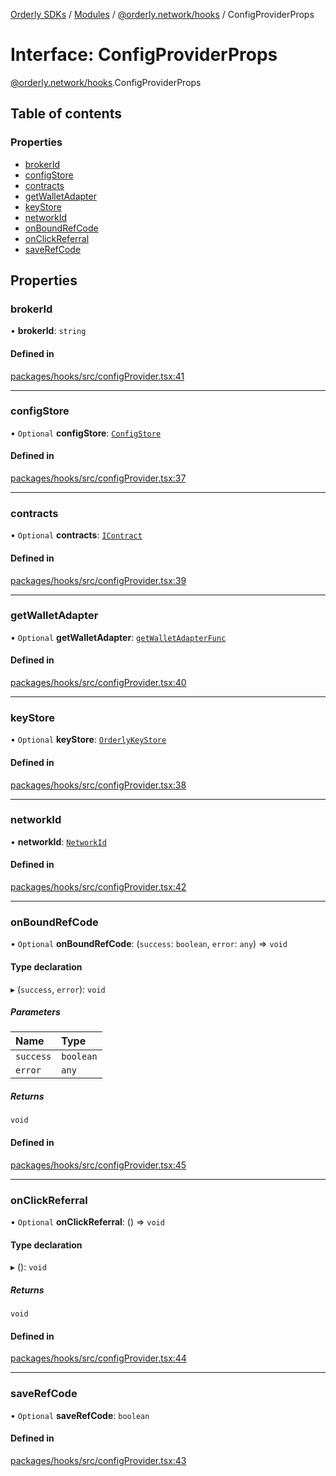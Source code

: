 [Orderly SDKs](./../README) / [Modules](./../modules) / [@orderly.network/hooks](./../modules/orderly_network_hooks) / ConfigProviderProps

# Interface: ConfigProviderProps

[@orderly.network/hooks](./../modules/orderly_network_hooks).ConfigProviderProps

## Table of contents

### Properties

- [brokerId](./orderly_network_hooks.ConfigProviderProps#brokerid)
- [configStore](./orderly_network_hooks.ConfigProviderProps#configstore)
- [contracts](./orderly_network_hooks.ConfigProviderProps#contracts)
- [getWalletAdapter](./orderly_network_hooks.ConfigProviderProps#getwalletadapter)
- [keyStore](./orderly_network_hooks.ConfigProviderProps#keystore)
- [networkId](./orderly_network_hooks.ConfigProviderProps#networkid)
- [onBoundRefCode](./orderly_network_hooks.ConfigProviderProps#onboundrefcode)
- [onClickReferral](./orderly_network_hooks.ConfigProviderProps#onclickreferral)
- [saveRefCode](./orderly_network_hooks.ConfigProviderProps#saverefcode)

## Properties

### brokerId

• **brokerId**: `string`

#### Defined in

[packages/hooks/src/configProvider.tsx:41](https://github.com/OrderlyNetwork/js-sdk/blob/b4bb4035/packages/hooks/src/configProvider.tsx#L41)

___

### configStore

• `Optional` **configStore**: [`ConfigStore`](./orderly_network_core.ConfigStore)

#### Defined in

[packages/hooks/src/configProvider.tsx:37](https://github.com/OrderlyNetwork/js-sdk/blob/b4bb4035/packages/hooks/src/configProvider.tsx#L37)

___

### contracts

• `Optional` **contracts**: [`IContract`](./orderly_network_core.IContract)

#### Defined in

[packages/hooks/src/configProvider.tsx:39](https://github.com/OrderlyNetwork/js-sdk/blob/b4bb4035/packages/hooks/src/configProvider.tsx#L39)

___

### getWalletAdapter

• `Optional` **getWalletAdapter**: [`getWalletAdapterFunc`](./../modules/orderly_network_core#getwalletadapterfunc)

#### Defined in

[packages/hooks/src/configProvider.tsx:40](https://github.com/OrderlyNetwork/js-sdk/blob/b4bb4035/packages/hooks/src/configProvider.tsx#L40)

___

### keyStore

• `Optional` **keyStore**: [`OrderlyKeyStore`](./orderly_network_core.OrderlyKeyStore)

#### Defined in

[packages/hooks/src/configProvider.tsx:38](https://github.com/OrderlyNetwork/js-sdk/blob/b4bb4035/packages/hooks/src/configProvider.tsx#L38)

___

### networkId

• **networkId**: [`NetworkId`](./../modules/orderly_network_types#networkid)

#### Defined in

[packages/hooks/src/configProvider.tsx:42](https://github.com/OrderlyNetwork/js-sdk/blob/b4bb4035/packages/hooks/src/configProvider.tsx#L42)

___

### onBoundRefCode

• `Optional` **onBoundRefCode**: (`success`: `boolean`, `error`: `any`) => `void`

#### Type declaration

▸ (`success`, `error`): `void`

##### Parameters

| Name | Type |
| :------ | :------ |
| `success` | `boolean` |
| `error` | `any` |

##### Returns

`void`

#### Defined in

[packages/hooks/src/configProvider.tsx:45](https://github.com/OrderlyNetwork/js-sdk/blob/b4bb4035/packages/hooks/src/configProvider.tsx#L45)

___

### onClickReferral

• `Optional` **onClickReferral**: () => `void`

#### Type declaration

▸ (): `void`

##### Returns

`void`

#### Defined in

[packages/hooks/src/configProvider.tsx:44](https://github.com/OrderlyNetwork/js-sdk/blob/b4bb4035/packages/hooks/src/configProvider.tsx#L44)

___

### saveRefCode

• `Optional` **saveRefCode**: `boolean`

#### Defined in

[packages/hooks/src/configProvider.tsx:43](https://github.com/OrderlyNetwork/js-sdk/blob/b4bb4035/packages/hooks/src/configProvider.tsx#L43)
